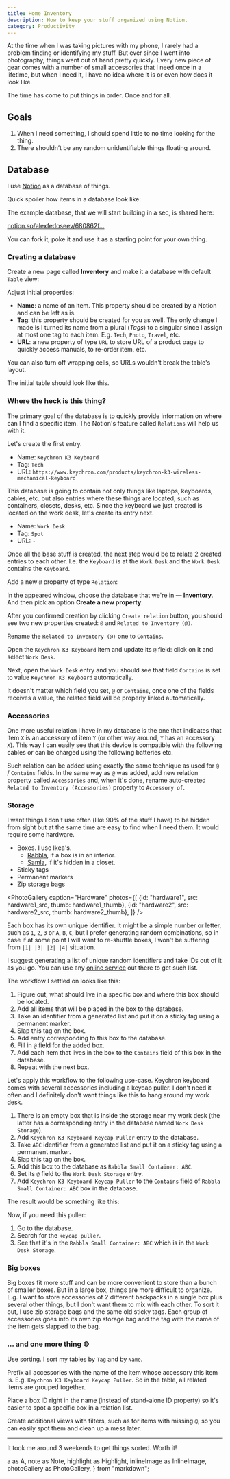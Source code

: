 ```yaml
---
title: Home Inventory
description: How to keep your stuff organized using Notion.
category: Productivity
---
```


At the time when I was taking pictures with my phone, I rarely had a problem finding or identifying my stuff. But ever since I went into photography, things went out of hand pretty quickly. Every new piece of gear comes with a number of small accessories that I need once in a lifetime, but when I need it, I have no idea where it is or even how does it look like.

<InlineImage
  src={intro}
  placement="fill"
/>

The time has come to put things in order. Once and for all.

## Goals
1. When I need something, I should spend little to no time looking for the thing.
1. There shouldn’t be any random unidentifiable things floating around.

## Database
I use [Notion](https://www.notion.so) as a database of things.

Quick spoiler how items in a database look like:

<InlineImage
  src={spoiler}
  placement="fill"
  caption="2 items from the database"
/>

The example database, that we will start building in a sec, is shared here:

<Highlight>
  <A href="https://www.notion.so/alexfedoseev/680862f4a6b546ac811c378578eb43a6?v=64462a83f6774906a660b686d654c8eb">notion.so/alexfedoseev/680862f...</A>
</Highlight>

You can fork it, poke it and use it as a starting point for your own thing.

### Creating a database
Create a new page called **Inventory** and make it a database with default `Table` view:

<InlineImage
  src={createTable}
  placement="bleed"
/>

Adjust initial properties:

<InlineImage
  src={adjustProperties}
  placement="center"
/>

- **Name**: a name of an item. This property should be created by a Notion and can be left as is.
- **Tag**: this property should be created for you as well. The only change I made is I turned its name from a plural (_Tags_) to a singular since I assign at most one tag to each item. E.g. `Tech`, `Photo`, `Travel`, etc.
- **URL**: a new property of type `URL` to store URL of a product page to quickly access manuals, to re-order item, etc.

You can also turn off wrapping cells, so URLs wouldn't break the table's layout.

<InlineImage
  src={wrapCells}
  placement="center"
  caption="A menu under the `...` button"
/>

The initial table should look like this.

<InlineImage
  src={initialTable}
  placement="bleed"
/>

### Where the heck is this thing?
The primary goal of the database is to quickly provide information on where can I find a specific item. The Notion's feature called `Relations` will help us with it.

Let's create the first entry.

- Name: `Keychron K3 Keyboard`
- Tag: `Tech`
- URL: `https://www.keychron.com/products/keychron-k3-wireless-mechanical-keyboard`

<InlineImage
  src={firstEntry}
  placement="bleed"
/>

This database is going to contain not only things like laptops, keyboards, cables, etc. but also entries where these things are located, such as containers, closets, desks, etc. Since the keyboard we just created is located on the work desk, let's create its entry next.

- Name: `Work Desk`
- Tag: `Spot`
- URL: `-`

<InlineImage
  src={secondEntry}
  placement="bleed"
/>

Once all the base stuff is created, the next step would be to relate 2 created entries to each other. I.e. the `Keyboard` is at the `Work Desk` and the `Work Desk` contains the `Keyboard`.

Add a new `@` property of type `Relation`:

<InlineImage
  src={createAtRelation}
  placement="center"
/>

In the appeared window, choose the database that we're in — **Inventory**. And then pick an option **Create a new property**.

<InlineImage
  src={configureAtRelation}
  placement="center"
/>

After you confirmed creation by clicking `Create relation` button, you should see two new properties created: `@` and `Related to Inventory (@)`.

<InlineImage
  src={createdAtRelation}
  placement="center"
/>

Rename the `Related to Inventory (@)` one to `Contains`.

<InlineImage
  src={containsProperty}
  placement="center"
/>

Open the `Keychron K3 Keyboard` item and update its `@` field: click on it and select `Work Desk`.

<InlineImage
  src={setAtValue}
  placement="bleed"
/>

Next, open the `Work Desk` entry and you should see that field `Contains` is set to value `Keychron K3 Keyboard` automatically.

<InlineImage
  src={containsValueSet}
  placement="bleed"
/>

It doesn't matter which field you set, `@` or `Contains`, once one of the fields receives a value, the related field will be properly linked automatically.

### Accessories
One more useful relation I have in my database is the one that indicates that item `X` is an accessory of item `Y` (or other way around, `Y` has an accessory `X`). This way I can easily see that this device is compatible with the following cables or can be charged using the following batteries etc.

Such relation can be added using exactly the same technique as used for `@` / `Contains` fields. In the same way as `@` was added, add new relation property called `Accessories` and, when it's done, rename auto-created `Related to Inventory (Accessories)` property to `Accessory of`.

### Storage
I want things I don't use often (like 90% of the stuff I have) to be hidden from sight but at the same time are easy to find when I need them. It would require some hardware.

- Boxes. I use Ikea's.
  - [Rabbla](https://www.ikea.com/us/en/p/rabbla-box-with-compartments-90348124/), if a box is in an interior.
  - [Samla](https://www.ikea.com/us/en/p/samla-box-clear-30102974/), if it's hidden in a closet.
- Sticky tags
- Permanent markers
- Zip storage bags

<PhotoGallery
  caption="Hardware"
  photos={[
    {id: "hardware1", src: hardware1_src, thumb: hardware1_thumb},
    {id: "hardware2", src: hardware2_src, thumb: hardware2_thumb},
  ]}
/>

Each box has its own unique identifier. It might be a simple number or letter, such as `1`, `2`, `3` or `A`, `B`, `C`, but I prefer generating random combinations, so in case if at some point I will want to re-shuffle boxes, I won't be suffering from `|1| |3| |2| |4|` situation.

<Note>
  I suggest generating a list of unique random identifiers and take IDs out of it as you go. You can use any <A href="https://www.google.com/search?q=random+string+generator+online">online service</A> out there to get such list.
</Note>

The workflow I settled on looks like this:

1. Figure out, what should live in a specific box and where this box should be located.
1. Add all items that will be placed in the box to the database.
1. Take an identifier from a generated list and put it on a sticky tag using a permanent marker.
1. Slap this tag on the box.
1. Add entry corresponding to this box to the database.
1. Fill in `@` field for the added box.
1. Add each item that lives in the box to the `Contains` field of this box in the database.
1. Repeat with the next box.

Let's apply this workflow to the following use-case. Keychron keyboard comes with several accessories including a keycap puller. I don't need it often and I definitely don't want things like this to hang around my work desk.

1. There is an empty box that is inside the storage near my work desk (the latter has a corresponding entry in the database named `Work Desk Storage`).
1. Add `Keychron K3 Keyboard Keycap Puller` entry to the database.
1. Take `ABC` identifier from a generated list and put it on a sticky tag using a permanent marker.
1. Slap this tag on the box.
1. Add this box to the database as `Rabbla Small Container: ABC`.
1. Set its `@` field to the `Work Desk Storage` entry.
1. Add `Keychron K3 Keyboard Keycap Puller` to the `Contains` field of `Rabbla Small Container: ABC` box in the database.

The result would be something like this:

<InlineImage
  src={tableWithStorage}
  placement="bleed"
/>

Now, if you need this puller:

1. Go to the database.
1. Search for the `keycap puller`.
1. See that it's in the `Rabbla Small Container: ABC` which is in the `Work Desk Storage`.

<InlineImage
  src={boxWithKeycapPuller}
  placement="center"
  caption="Here it is!"
/>

### Big boxes
Big boxes fit more stuff and can be more convenient to store than a bunch of smaller boxes. But in a large box, things are more difficult to organize. E.g. I want to store accessories of 2 different backpacks in a single box plus several other things, but I don't want them to mix with each other. To sort it out, I use zip storage bags and the same old sticky tags. Each group of accessories goes into its own zip storage bag and the tag with the name of the item gets slapped to the bag.

<InlineImage
  src={zipStorageBagWithTag}
  placement="center"
/>

### ... and one more thing ©
Use sorting. I sort my tables by `Tag` and by `Name`.

<InlineImage
  src={sorting}
  placement="center"
/>

Prefix all accessories with the name of the item whose accessory this item is. E.g. `Keychron K3 Keyboard Keycap Puller`. So in the table, all related items are grouped together.

<InlineImage
  src={itemWithAccessories}
  placement="center"
/>

Place a box ID right in the name (instead of stand-alone ID property) so it's easier to spot a specific box in a relation list.

<InlineImage
  src={boxIdInName}
  placement="fill"
/>

Create additional views with filters, such as for items with missing `@`, so you can easily spot them and clean up a mess later.

<InlineImage
  src={additionalViews}
  placement="bleed"
/>

---

It took me around 3 weekends to get things sorted. Worth it!


<!-- ----------------------------------------------------------------------- -->

  a as A,
  note as Note,
  highlight as Highlight,
  inlineImage as InlineImage,
  photoGallery as PhotoGallery,
} from "markdown";

